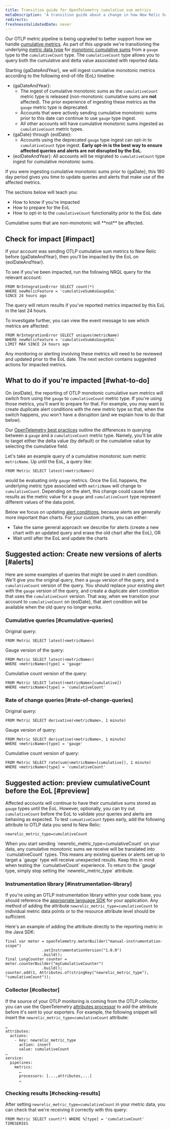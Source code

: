 ```yaml
---
title: Transition guide for OpenTelemetry cumulative sum metrics
metaDescription: 'A transition guide about a change in how New Relic handles OpenTelemetry cumulative sum metrics, and how to update your queries and alerts for that change.'
redirects:
freshnessValidatedDate: never
---
```



Our OTLP metric pipeline is being upgraded to better support how we handle [cumulative metrics](/docs/data-apis/understand-data/metric-data/cumulative-metrics). As part of this upgrade we're transitioning the underlying [metric data type](/docs/data-apis/understand-data/metric-data/metric-data-type/#metric-types) for [monotonic cumulative sums](https://opentelemetry.io/docs/reference/specification/metrics/data-model/#sums) from a `gauge` type to the `cumulativeCount` type. The `cumulativeCount` type allows you to query both the cumulative and delta value associated with reported data.

Starting {gaDateAndYear}, we will ingest cumulative monotonic metrics according to the following end-of-life (EoL) timeline:

* {gaDateAndYear}:
  * The ingest of cumulative monotonic sums as the `cumulativeCount` metric type is released (non-monotonic cumulative sums are **not** affected). The prior experience of ingesting these metrics as the `gauge` metric type is deprecated.
  * Accounts that were actively sending cumulative monotonic sums prior to this date can continue to use `gauge` type ingest.
  * All other accounts will have cumulative monotonic sums ingested as `cumulativeCount` metric types.
* {gaDate} through {eolDate}:
  * Accounts using the deprecated `gauge` type ingest can opt-in to `cumulativeCount` type ingest. **Early opt-in is the best way to ensure affected queries and alerts are not disrupted by the EoL**.
* {eolDateAndYear}: All accounts will be migrated to `cumulativeCount` type ingest for cumulative monotonic sums.

If you were ingesting cumulative monotonic sums prior to {gaDate}, this 180 day period gives you time to update queries and alerts that make use of the affected metrics.

The sections below will teach you:

* How to know if you're impacted
* How to prepare for the EoL
* How to opt-in to the `cumulativeCount` functionality prior to the EoL date

<Callout variant="important">
Cumulative sums that are non-monotonic will **not** be affected.
</Callout>

## Check for impact [#impact]

If your account was sending OTLP cumulative sum metrics to New Relic before {gaDateAndYear}, then you'll be impacted by the EoL on {eolDateAndYear}.

To see if you've been impacted, run the following NRQL query for the relevant account:

```
FROM NrIntegrationError SELECT count(*)
WHERE newRelicFeature = 'cumulativeSumAsGaugeEoL'
SINCE 24 hours ago
```

The query will return results if you've reported metrics impacted by this EoL in the last 24 hours.

To investigate further, you can view the event message to see which metrics are affected:

```
FROM NrIntegrationError SELECT uniques(metricName)
WHERE newRelicFeature = 'cumulativeSumAsGaugeEoL'
LIMIT MAX SINCE 24 hours ago
```

Any monitoring or alerting involving these metrics will need to be reviewed and updated prior to the EoL date. The next section contains suggested actions for impacted metrics.

## What to do if you're impacted [#what-to-do]

On {eolDate}, the reporting of OTLP monotonic cumulative sum metrics will switch from using the `gauge` to `cumulativeCount` metric type. If you're using those metrics, you'll want to prepare for that. For example, you may want to create duplicate alert conditions with the new metric type so that, when the switch happens, you won't have a disruption (and we explain how to do that below).

Our [OpenTelemetry best practices](/docs/more-integrations/open-source-telemetry-integrations/opentelemetry/best-practices/opentelemetry-best-practices-metrics#query) outline the differences in querying between a `gauge` and a `cumulativeCount` metric type. Namely, you'll be able to target either the delta value (by default) or the cumulative value by selecting the cumulative field.

Let's take an example query of a cumulative monotonic sum metric `metricName`. Up until the EoL, a query like:

```
FROM Metric SELECT latest(<metricName>)
```

would be evaluating only `gauge` metrics. Once the EoL happens, the underlying metric type associated with `metricName` will change to `cumulativeCount`. Depending on the alert, this change could cause false results as the metric value for a `gauge` and `cumulativeCount` type represent different values of the data point.

Below we focus on updating [alert conditions](/docs/alerts-applied-intelligence/new-relic-alerts/alert-conditions/nrql-alert-conditions), because alerts are generally more important than charts. For your custom charts, you can either:

* Take the same general approach we describe for alerts (create a new chart with an updated query and erase the old chart after the EoL), OR
* Wait until after the EoL and update the charts

## Suggested action: Create new versions of alerts [#alerts]

Here are some examples of queries that might be used in alert condition. We'll give you the original query, then a `gauge` version of the query, and a `cumulativeCount` version of the query. You should replace your existing alert with the `gauge` version of the query, and create a duplicate alert condition that uses the `cumulativeCount` version. That way, when we transition your account to `cumulativeCount` on {eolDate}, that alert condition will be available when the old query no longer works.

### Cumulative queries [#cumulative-queries]

Original query:
```
FROM Metric SELECT latest(<metricName>)
```

Gauge version of the query:
```
FROM Metric SELECT latest(<metricName>)
WHERE <metricName>[type] = 'gauge'
```

Cumulative count version of the query:
```
FROM Metric SELECT latest(<metricName>[cumulative])
WHERE <metricName>[type] = 'cumulativeCount'
```

### Rate of change queries [#rate-of-change-queries]

Original query:

```
FROM Metric SELECT derivative(<metricName>, 1 minute)
```

Gauge version of query:
```
FROM Metric SELECT derivative(<metricName>, 1 minute)
WHERE <metricName>[type] = 'gauge'
```

Cumulative count version of query:

```
FROM Metric SELECT rate(sum(<metricName>[cumulative]), 1 minute)
WHERE <metricName>[type] = 'cumulativeCount'
```

## Suggested action: preview cumulativeCount before the EoL [#preview]

Affected accounts will continue to have their cumulative sums stored as `gauge` types until the EoL. However, optionally, you can try out `cumulativeCount` before the EoL to validate your queries and alerts are behaving as expected. To test `cumuativeCount` types early, add the following attribute to OTLP data you send to New Relic:

```
newrelic_metric_type=cumulativeCount
```

<Callout variant="important">
When you start sending `newrelic_metric_type=cumulativeCount` on your data, any cumulative monotonic sums we receive will be translated into `cumulativeCount` types. This means any existing queries or alerts set up to target a `gauge` type will receive unexpected results. Keep this in mind when testing the `cumulativeCount` experience. To return to the `gauge` type, simply stop setting the `newrelic_metric_type` attribute.
</Callout>

### Instrumentation library [#instrumentation-library]

If you're using an OTLP instrumentation library within your code base, you should reference the [appropriate language SDK](/docs/more-integrations/open-source-telemetry-integrations/opentelemetry/get-started/opentelemetry-set-up-your-app/#instrument) for your application. Any method of adding the attribute `newrelic_metric_type=cumulativeCount` to individual metric data points or to the resource attribute level should be sufficient.

Here's an example of adding the attribute directly to the reporting metric in the Java SDK:

```
final var meter = openTelemetry.meterBuilder("manual-instrumentation-scope")
                .setInstrumentationVersion("1.0.0")
                .build();
final LongCounter counter = meter.counterBuilder("myCumulativeCounter")
                .build();
counter.add(1, Attributes.of(stringKey("newrelic_metric_type"), "cumulativeCount"));
```

### Collector [#collector]

If the source of your OTLP monitoring is coming from the OTLP collector, you can use the OpenTelemetry [attributes processor](https://github.com/open-telemetry/opentelemetry-collector-contrib/blob/main/processor/attributesprocessor/README.md) to add the attribute before it's sent to your exporters. For example, the following snippet will insert the `newrelic_metric_type=cumulativeCount` attribute:

```
…
attributes:
  actions:
    - key: newrelic_metric_type
      action: insert
      value: cumulativeCount
…
service:
  pipelines:
    metrics:
      …
      processors: [...,attributes,...]
      …
```

### Checking results [#checking-results]

After setting `newrelic_metric_type=cumulativeCount` in your metric data, you can check that we're receiving it correctly with this query:

```
FROM Metric SELECT count(*) WHERE %[type] = 'cumulativeCount' TIMESERIES
```
